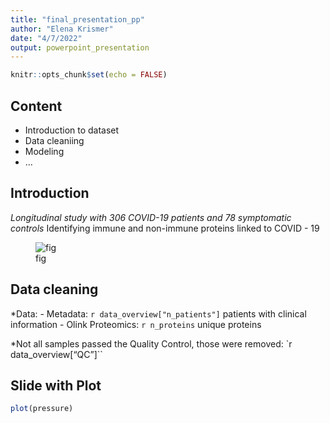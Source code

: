 ```yaml
---
title: "final_presentation_pp"
author: "Elena Krismer"
date: "4/7/2022"
output: powerpoint_presentation
---
```


```r
knitr::opts_chunk$set(echo = FALSE)
```


## Content

- Introduction to dataset
- Data cleaniing
- Modeling
- ...

## Introduction

*Longitudinal study with 306 COVID-19 patients and 78 symptomatic controls
*Identifying immune and non-immune proteins linked to COVID - 19

![fig](fig/publication_title.png)


## Data cleaning

*Data:
  - Metadata: `r data_overview["n_patients"]` patients  with clinical information
  - Olink Proteomics: `r n_proteins` unique proteins

*Not all samples passed the Quality Control, those were removed:
`r data_overview["QC"]``


## Slide with Plot

```r
plot(pressure)
```

